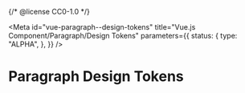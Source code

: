 {/* @license CC0-1.0 */}


<Meta
  id="vue-paragraph--design-tokens"
  title="Vue.js Component/Paragraph/Design Tokens"
  parameters={{
    status: {
      type: "ALPHA",
    },
  }}
/>

# Paragraph Design Tokens

<ComponentTokensSection tokens={tokens} definition={tokensDefinitionParagraph} component="utrecht-paragraph" />
